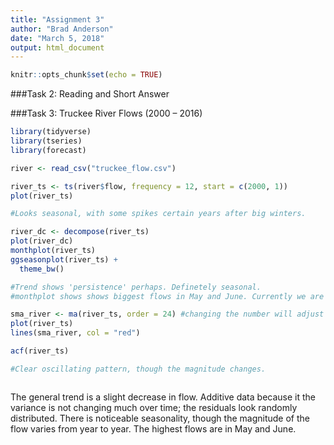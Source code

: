 ```yaml
---
title: "Assignment 3"
author: "Brad Anderson"
date: "March 5, 2018"
output: html_document
---
```


```r
knitr::opts_chunk$set(echo = TRUE)
```
###Task 2: Reading and Short Answer



###Task 3: Truckee River Flows (2000 – 2016)

```r

library(tidyverse)
library(tseries)
library(forecast)

river <- read_csv("truckee_flow.csv")
```

```r

river_ts <- ts(river$flow, frequency = 12, start = c(2000, 1))
plot(river_ts)

#Looks seasonal, with some spikes certain years after big winters.

```

```r

river_dc <- decompose(river_ts)
plot(river_dc)
monthplot(river_ts)
ggseasonplot(river_ts) +
  theme_bw()

#Trend shows 'persistence' perhaps. Definetely seasonal.
#monthplot shows shows biggest flows in May and June. Currently we are at a low point, though some recovery from last year's rains.
```

```r

sma_river <- ma(river_ts, order = 24) #changing the number will adjust the moving average
plot(river_ts)
lines(sma_river, col = "red")

acf(river_ts)

#Clear oscillating pattern, though the magnitude changes. 
```

```r

```

The general trend is a slight decrease in flow. Additive data because it the variance is not changing much over time; the residuals look randomly distributed. There is noticeable seasonality, though the magnitude of the flow varies from year to year. The highest flows are in May and June. 